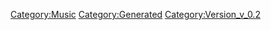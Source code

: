{{Music
 |Name=天使になっちゃった
 |ID=99
 |Cov=100
 |Cd=28
 |Nam=96
 |Div=96
 |Ma=3
 |SerieId=2
 |SerieLogoId=2
 |WavId=100
 |VariationId=0
 |Dsc=96
 |Strt=10
 |ValkyrieBattle=1
 |ValkyrieIntro=1
 |ValkyrieIntroSky=1
 |DivaSolo=1
 |DivaMulti=1
 |Exp=3
 |OfficialName=天使になっちゃった
 |VocalName=シェリル・ノーム starring May'n
 |Description=作品：マクロスF<br /><br />歌手：シェリル・ノーム starring May'n<br /><br />作詞：Gabriela Robin<br />作曲：菅野よう子
 |StoryTitle=「不思議の国…かぁ」
 |StoryDesc=ホテルで撮影した写真を眺めていたシェリルは、1枚の<br />写真を前に手を止めてしまう。映されたアルトの姿に<br />シェリルは胸を甘く締め付けられるのを感じていた。<br /><br />美形だけど生意気で、危険を顧みず何度も助けてくれた<br />優しい青年にシェリルの心は大きく揺さぶられていく。
 |BuyURL=http://recochoku.jp/song/S20271890/single?ds=230054163
 |BannerId=3
 |AnmStoreURL=https://anime.dmkt-sp.jp/animestore/ci_pc?workId=20494
}}
[[Category:Music]]
[[Category:Generated]]
[[Category:Version_v_0.2]]
